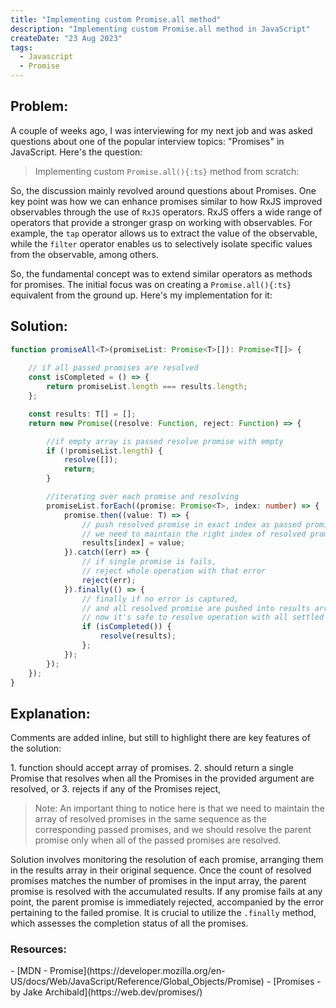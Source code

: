 ```yaml
---
title: "Implementing custom Promise.all method"
description: "Implementing custom Promise.all method in JavaScript"
createDate: "23 Aug 2023"
tags:
  - Javascript
  - Promise
---
```


## Problem:

A couple of weeks ago, I was interviewing for my next job and was asked questions about one of the popular interview topics: "Promises" in JavaScript. Here's the question:

> Implementing custom `Promise.all(){:ts}` method from scratch:

So, the discussion mainly revolved around questions about Promises. One key point was how we can enhance promises similar to how RxJS improved observables through the use of `RxJS` operators. RxJS offers a wide range of operators that provide a stronger grasp on working with observables. For example, the `tap` operator allows us to extract the value of the observable, while the `filter` operator enables us to selectively isolate specific values from the observable, among others.

So, the fundamental concept was to extend similar operators as methods for promises. The initial focus was on creating a `Promise.all(){:ts}` equivalent from the ground up. Here's my implementation for it:

## Solution:

```ts
function promiseAll<T>(promiseList: Promise<T>[]): Promise<T[]> {
  
    // if all passed promises are resolved
    const isCompleted = () => {
        return promiseList.length === results.length;
    };

    const results: T[] = [];
    return new Promise((resolve: Function, reject: Function) => {

        //if empty array is passed resolve promise with empty
        if (!promiseList.length) {
            resolve([]);
            return;
        }

        //iterating over each promise and resolving
        promiseList.forEach((promise: Promise<T>, index: number) => {
            promise.then((value: T) => {
                // push resolved promise in exact index as passed promise,
                // we need to maintain the right index of resolved promises.
                results[index] = value;
            }).catch((err) => {
                // if single promise is fails,
                // reject whole operation with that error
                reject(err);
            }).finally(() => {
                // finally if no error is captured,
                // and all resolved promise are pushed into results array
                // now it's safe to resolve operation with all settled promises.
                if (isCompleted()) {
                    resolve(results);
                };
            });
        });
    });
}
```

## Explanation:

Comments are added inline, but still to highlight there are key features of the solution:

<div className="highlighted-section">
    1. function should accept array of promises.
    2. should return a single Promise that resolves when all the Promises in the provided argument are resolved, or
    3. rejects if any of the Promises reject, 
</div>


> <span className="note">Note: </span> An important thing to notice here is that we need to maintain the array of resolved promises in the same sequence as the corresponding passed promises, and we should resolve the parent promise only when all of the passed promises are resolved.

Solution involves monitoring the resolution of each promise, arranging them in the results array in their original sequence. Once the count of resolved promises matches the number of promises in the input array, the parent promise is resolved with the accumulated results. If any promise fails at any point, the parent promise is immediately rejected, accompanied by the error pertaining to the failed promise. It is crucial to utilize the `.finally` method, which assesses the completion status of all the promises.



### Resources:
<div className="links">
    - [MDN - Promise](https://developer.mozilla.org/en-US/docs/Web/JavaScript/Reference/Global_Objects/Promise)
    - [Promises - by Jake Archibald](https://web.dev/promises/)
</div>